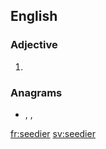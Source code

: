 ==English==

===Adjective===
{{head|en|adjective comparative form}}

# {{en-comparative of|seedy}}

===Anagrams===
* {{l|en|Desiree}}, {{l|en|Desirée}}, {{l|en|Désirée}}

[[fr:seedier]]
[[sv:seedier]]